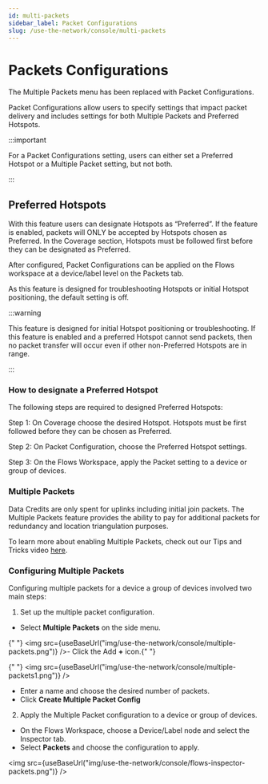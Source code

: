 ```yaml
---
id: multi-packets
sidebar_label: Packet Configurations
slug: /use-the-network/console/multi-packets
---
```


# Packets Configurations

The Multiple Packets menu has been replaced with Packet Configurations.

Packet Configurations allow users to specify settings that impact packet
delivery and includes settings for both Multiple Packets and Preferred Hotspots.

:::important

For a Packet Configurations setting, users can either set a Preferred Hotspot or
a Multiple Packet setting, but not both.

:::

## Preferred Hotspots

With this feature users can designate Hotspots as “Preferred”. If the feature is
enabled, packets will ONLY be accepted by Hotspots chosen as Preferred. In the
Coverage section, Hotspots must be followed first before they can be designated
as Preferred.

After configured, Packet Configurations can be applied on the Flows workspace at
a device/label level on the Packets tab.

As this feature is designed for troubleshooting Hotspots or initial Hotspot
positioning, the default setting is off.

:::warning

This feature is designed for initial Hotspot positioning or troubleshooting. If
this feature is enabled and a preferred Hotspot cannot send packets, then no
packet transfer will occur even if other non-Preferred Hotspots are in range.

:::

### How to designate a Preferred Hotspot

The following steps are required to designed Preferred Hotspots:

Step 1: On Coverage choose the desired Hotspot. Hotspots must be first followed
before they can be chosen as Preferred.

Step 2: On Packet Configuration, choose the Preferred Hotspot settings.

Step 3: On the Flows Workspace, apply the Packet setting to a device or group of
devices.

### Multiple Packets


Data Credits are only spent for uplinks including initial join packets. The
Multiple Packets feature provides the ability to pay for additional packets for
redundancy and location triangulation purposes.

To learn more about enabling Multiple Packets, check out our Tips and Tricks
video [here](https://youtu.be/rDJcGspnq1A).

### Configuring Multiple Packets

Configuring multiple packets for a device a group of devices involved two main
steps:

1. Set up the multiple packet configuration.

- Select **Multiple Packets** on the side menu.

{" "}
<img src={useBaseUrl("img/use-the-network/console/multiple-packets.png")} />-
Click the Add **+** icon.{" "}

{" "}
<img src={useBaseUrl("img/use-the-network/console/multiple-packets1.png")} />

- Enter a name and choose the desired number of packets.
- Click **Create Multiple Packet Config**

2. Apply the Multiple Packet configuration to a device or group of devices.

- On the Flows Workspace, choose a Device/Label node and select the Inspector
  tab.
- Select **Packets** and choose the configuration to apply.

<img
  src={useBaseUrl("img/use-the-network/console/flows-inspector-packets.png")}
/>
